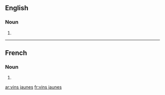 ==English==

===Noun===
{{head|en|noun plural form}}

# {{plural of|vin jaune|lang=en}}

----

==French==

===Noun===
{{head|fr|noun plural form|g=m}}

# {{plural of|vin jaune|lang=fr}}

[[ar:vins jaunes]]
[[fr:vins jaunes]]